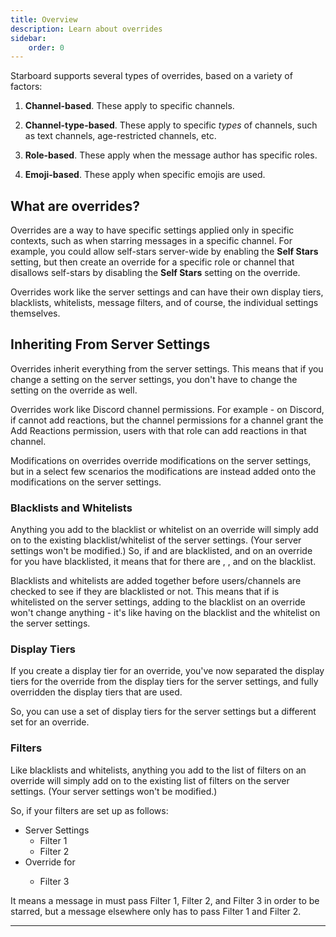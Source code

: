 ```yaml
---
title: Overview
description: Learn about overrides
sidebar:
    order: 0
---
```



Starboard supports several types of overrides, based on a variety of factors:

1.  **Channel-based**.  These apply to specific channels.

2.  **Channel-type-based**.  These apply to specific *types* of channels, such as text channels, age-restricted channels, etc.

3.  **Role-based**.  These apply when the message author has specific roles.

4.  **Emoji-based**.  These apply when specific emojis are used.


## What are overrides?

Overrides are a way to have specific settings applied only in specific contexts, such as when starring messages in a specific channel.
For example, you could allow self-stars server-wide by enabling the **Self Stars** setting, but then create an override for a specific role or channel that disallows self-stars by disabling the **Self Stars** setting on the override.

Overrides work like the server settings and can have their own display tiers, blacklists, whitelists, message filters, and of course, the individual settings themselves.

## Inheriting From Server Settings

Overrides inherit everything from the server settings. This means that if you change a setting on the server settings, you don't have to change the setting on the override as well.

<Aside type="tip">
    Overrides work like Discord channel permissions. For example - on Discord, if <InlineMention name="@everyone"/> cannot add reactions, but the channel permissions for a channel grant <InlineMention name="@Role"/> the Add Reactions permission, users with that role can add reactions in that channel.
</Aside>


Modifications on overrides override modifications on the server settings, but in a select few scenarios the modifications are instead added onto the modifications on the server settings.

### Blacklists and Whitelists
Anything you add to the blacklist or whitelist on an override will simply add on to the existing blacklist/whitelist of the server settings. (Your server settings won't be modified.)
So, if <InlineMention name="@user1"/> and <InlineMention name="@Role 1"/> are blacklisted, and on an override for <InlineMention name="#channel-1"/> you have <InlineMention name="@user2"/> blacklisted, it means that for <InlineMention name="#channel-1"/> there are <InlineMention name="@user1"/>, <InlineMention name="@Role 1"/>, and <InlineMention name="@user2"/> on the blacklist.

Blacklists and whitelists are added together before users/channels are checked to see if they are blacklisted or not.
This means that if <InlineMention name="@user1"/> is whitelisted on the server settings, adding <InlineMention name="@user1"/> to the blacklist on an override won't change anything - it's like having <InlineMention name="@user1"/> on the blacklist and the whitelist on the server settings.

### Display Tiers
If you create a display tier for an override, you've now separated the display tiers for the override from the display tiers for the server settings, and fully overridden the display tiers that are used.

So, you can use a set of display tiers for the server settings but a different set for an override.

### Filters
Like blacklists and whitelists, anything you add to the list of filters on an override will simply add on to the existing list of filters on the server settings. (Your server settings won't be modified.)

So, if your filters are set up as follows:
- Server Settings
    - Filter 1
    - Filter 2
- Override for <InlineMention name="#channel-1"/> 
    - Filter 3

It means a message in <InlineMention name="#channel-1"/> must pass Filter 1, Filter 2, and Filter 3 in order to be starred, but a message elsewhere only has to pass Filter 1 and Filter 2.


---

<CardGrid>
	<LinkCard title="Channel-Based Overrides" href="/docs/overrides/channel-based"/>
    <LinkCard title="Channel-Type-Based Overrides" href="/docs/overrides/channel-type-based"/>
    <LinkCard title="Role-Based Overrides" href="/docs/overrides/role-based"/>
    <LinkCard title="Emoji-Based Overrides" href="/docs/overrides/emoji-based"/>
</CardGrid>
